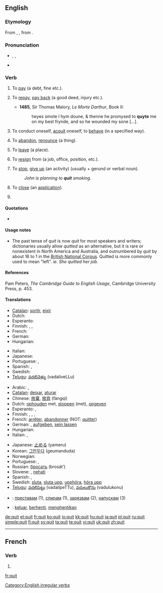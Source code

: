 {{also|quít}}
==English==
===Etymology===
From {{etyl|xno}} {{term|quiter}}, {{etyl|fro}} {{term|quiter}}, from {{term|quite||acquited, quit|lang=fro}}.

===Pronunciation===
*{{a|UK|US}} {{enPR|kwĭt}}, {{IPA|/kwɪt/}}, {{SAMPA|/kwIt/}}
* {{audio|en-us-quit.ogg|Audio (US)}}

===Verb===
{{en-verb|quits|quitting|'''quit''' ''or'' '''[[quitted]]'''}}

# {{transitive|archaic}} To [[pay]] (a debt, fine etc.).
# {{transitive|obsolete}} To [[repay]], [[pay back]] (a good deed, injury etc.).
#*'''1485''', Sir Thomas Malory, ''Le Morte Darthur'', Book II:
#*:twyes smote I hym doune, & thenne he promysed to '''quyte''' me on my best frynde, and so he wounded my sone [...].
# {{reflexive|archaic}} To conduct oneself, [[acquit]] oneself, to [[behave]] (in a specified way).
# {{transitive}} To [[abandon]], [[renounce]] (a thing).
# {{transitive}} To [[leave]] (a place).
# {{transitive|intransitive}} To [[resign]] from (a job, office, position, etc.).
# {{transitive|intransitive}} To [[stop]], [[give up]] (an activity) (usually + gerund or verbal noun).
#: ''John is planning to '''quit''' smoking.''
# {{context|transitive|computing}} To [[close]] (an [[application]]).
# {{past of|[[quit]]}}

====Quotations====
* {{seeCites}}

====Usage notes====
* The past tense of ''quit'' is now ''quit'' for most speakers and writers; dictionaries usually allow ''quitted'' as an alternative, but it is rare or nonexistent in North America and Australia, and outnumbered by ''quit'' by about 16 to 1 in the [http://www.natcorp.ox.ac.uk/ British National Corpus].  Quitted is more commonly used to mean "left". ''ie. She quitted her job.''

====References====
Pam Peters, ''The Cambridge Guide to English Usage'', Cambridge University Press, p. 453.

====Translations====
{{trans-top|to leave}}
* [[Catalan]]: [[sortir]], [[eixir]]
* Dutch: {{t+|nl|verlaten}}
* Esperanto: {{t-|eo|forlasi|xs=Esperanto}}
* Finnish: {{t+|fi|lähteä}}, {{t+|fi|poistua}}, {{t+|fi|jättää}}
* French: {{t+|fr|quitter}}
* German: {{t+|de|verlassen}}
* Hungarian: {{t|hu|otthagy}}
{{trans-mid}}
* Italian: {{t+|it|lasciare}}
* Japanese: {{t-|ja|辞める|tr=yameru|sc=Jpan}}
* Portuguese: {{t+|pt|sair}}, {{t+|pt|abandonar}}
* Spanish: {{t+|es|salir}}, {{t+|es|abandonar}}
* Swedish: {{t+|sv|lämna}}
* [[Telugu]]: [[వదలివెళ్ళు]] (vadaliveLLu)
{{trans-bottom}}

{{trans-top|to give up, stop doing something}}
* Arabic: {{Arab|[[تخلى عن]]}} {{IPAchar|(taxálla ʕan)}},  {{t|ar|توقف|tr=tawaqqafa|sc=Arab}}
* [[Catalan]]: [[deixar]], [[aturar]]
* Chinese: [[放棄]], [[放弃]] (fàngqì)
* Dutch: [[ophouden]] met, [[stoppen]] (met), [[opgeven]]
* Esperanto: {{t-|eo|ĉesi|xs=Esperanto}}, {{t-|eo|rezigni|xs=Esperanto}}
* Finnish: {{t+|fi|lopettaa}}, {{t+|fi|lakata}}, {{t+|fi|luovuttaa}}, {{t+|fi|luopua}}
* French: [[arrêter]], [[abandonner]] (NOT: [[quitter]])
* German: {{t+|de|aufhören}}, [[aufgeben]], [[sein lassen]]
* Hungarian: {{t+|hu|abbahagy}}
* Italian: {{t+|it|smettere}}, {{t+|it|abbandonare}}
{{trans-mid}}
* Japanese: [[止める]] (yameru)
* Korean: [[그만두다]] (geumanduda)
* Norwegian: {{t|no|slutte}}
* Portuguese: {{t+|pt|parar}}, {{t+|pt|desistir}}
* Russian: [[бросать]] (brosát’)
* Slovene: {{t+|sl|končati}}, [[nehati]]
* Spanish: {{t+|es|dejar}}, {{t+|es|parar}}
* Swedish: [[sluta]], [[sluta upp]], [[upphöra]], [[höra upp]]
* [[Telugu]]: [[వదలిపెట్టు]] (vadalipeTTu), [[వదులుకొను]] (vadulukonu)
{{trans-bottom}}

{{checktrans-top}}
* {{ttbc|Bulgarian}}: [[преставам]] (1), [[спирам]] (1), [[зарязвам]] (2), [[напускам]] (3)
{{trans-mid}}
* {{ttbc|Indonesian}}: [[keluar]], [[henti|berhenti]], [[henti|menghentikan]]
{{trans-bottom}}

[[Category:English irregular verbs]]

[[de:quit]]
[[et:quit]]
[[fr:quit]]
[[ko:quit]]
[[io:quit]]
[[kk:quit]]
[[hu:quit]]
[[ja:quit]]
[[pl:quit]]
[[ru:quit]]
[[simple:quit]]
[[fi:quit]]
[[sv:quit]]
[[ta:quit]]
[[te:quit]]
[[vi:quit]]
[[uk:quit]]
[[zh:quit]]

----
{{see|quît}}
==French==

===Verb===
{{fr-verb-form}}

# {{form of|[[third-person|Third-person]] [[singular]] [[past historic]]|quérir|lang=French}}

[[fr:quit]]
{{rfc-auto}}